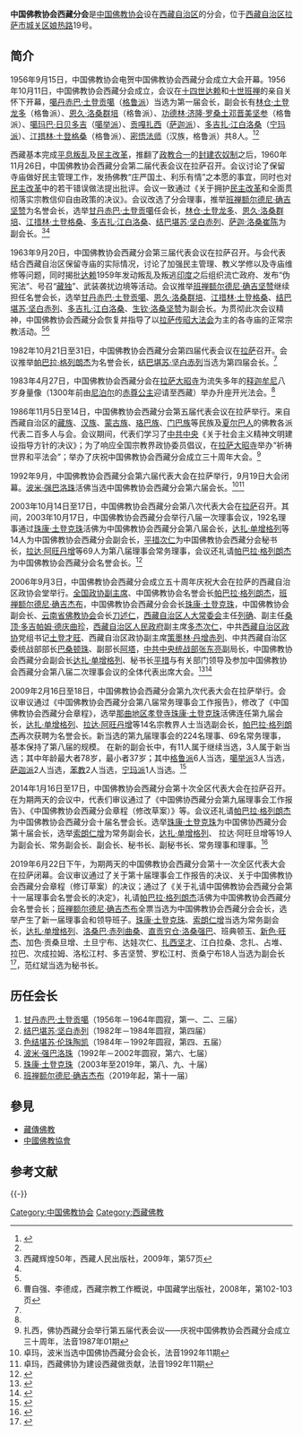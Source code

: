 {{佛教}}
'''中国佛教协会西藏分会'''是[[中国佛教协会|中国佛教协会]]设在[[西藏自治区|西藏自治区]]的分会，位于[[西藏自治区|西藏自治区]][[拉萨市|拉萨市]][[城关区_(拉萨市)|城关区]][[娘热路|娘热路]]19号。

==简介==
1956年9月15日，中国佛教协会电贺中国佛教协会西藏分会成立大会开幕。1956年10月11日，中国佛教协会西藏分会成立，会议在[[十四世达赖|十四世达赖]]和[[十世班禅|十世班禅]]的亲自关怀下开幕，[[甘丹赤巴·土登贡噶|噶丹赤巴·土登贡噶]]（[[格鲁派|格鲁派]]）当选为第一届会长，副会长有[[林仓·土登龙多|林仓·土登龙多]]（格鲁派）、[[恩久·洛桑群培|恩久·洛桑群培]]（格鲁派）、[[达察·罗桑土邓晋美坚参|功德林·济隆·罗桑土邓晋美坚参]]（格鲁派）、[[噶玛巴·让琼日必多吉|噶玛巴·日贝多吉]]（[[噶举派|噶举派]]）、[[贡嘎扎西|贡嘎扎西]]（[[萨迦派|萨迦派]]）、[[多吉扎·江白洛桑|多吉扎·江白洛桑]]（[[宁玛派|宁玛派]]）、[[江措林·土登格桑|江措林·土登格桑]]（格鲁派）、[[密悟法师|密悟法师]]（汉族，格鲁派）共8人。<ref name=zgfx>{{Cite web |url=http://www.chinabuddhism.com.cn/js/hb/2012-03-15/465.html |title=中国佛教协会大事年表，中国佛教协会，2012-03-15 |accessdate=2013-08-18 |archive-date=2018-10-04 |archive-url=https://web.archive.org/web/20181004001800/http://www.chinabuddhism.com.cn/js/hb/2012-03-15/465.html |dead-url=no }}</ref><ref name=cao/>

西藏基本完成[[1959年藏区骚乱|平息叛乱]]及[[西藏民主改革|民主改革]]，推翻了[[政教合一|政教合一]]的[[西藏农奴制度|封建农奴制]]之后，1960年11月26日，中国佛教协会西藏分会第二届代表会议在拉萨召开。会议讨论了保留寺庙做好民主管理工作，发扬佛教“庄严国土、利乐有情”之本愿的事宜，同时也对[[西藏民主改革|民主改革]]中的若干错误做法提出批评。会议一致通过《关于拥护[[西藏民主改革|民主改革]]和全面贯彻落实宗教信仰自由政策的决议》。会议改选了分会理事，推举[[班禅额尔德尼·确吉坚赞|班禅额尔德尼·确吉坚赞]]为名誉会长，选举[[甘丹赤巴·土登贡噶|甘丹赤巴·土登贡噶]]任会长，[[林仓·土登龙多|林仓·土登龙多]]、[[恩久·洛桑群培|恩久·洛桑群培]]、[[江措林·土登格桑|江措林·土登格桑]]、[[多吉扎·江白洛桑|多吉扎·江白洛桑]]、[[结巴堪苏·坚白赤列|结巴堪苏·坚白赤列]]、[[萨迦·洛桑崔陈|萨迦·洛桑崔陈]]为副会长。<ref name=hh>西藏辉煌50年，西藏人民出版社，2009年，第57页</ref><ref name=cao/>

1963年9月20日，中国佛教协会西藏分会第三届代表会议在拉萨召开。与会代表结合西藏自治区保留寺庙的实际情况，讨论了加强民主管理、教义学修以及寺庙维修等问题，同时揭批[[达赖|达赖]]1959年发动叛乱及叛逃[[印度|印度]]之后组织流亡政府、发布“伪宪法”、号召“[[藏独|藏独]]”、武装袭扰边境等活动。会议推举[[班禅额尔德尼·确吉坚赞|班禅额尔德尼·确吉坚赞]]继续担任名誉会长，选举[[甘丹赤巴·土登贡噶|甘丹赤巴·土登贡噶]]、[[恩久·洛桑群培|恩久·洛桑群培]]、[[江措林·土登格桑|江措林·土登格桑]]、[[结巴堪苏·坚白赤列|结巴堪苏·坚白赤列]]、[[多吉扎·江白洛桑|多吉扎·江白洛桑]]、[[生钦·洛桑坚赞|生钦·洛桑坚赞]]为副会长。为贯彻此次会议精神，中国佛教协会西藏分会恢复并指导了以[[拉萨|拉萨]][[传昭大法会|传昭大法会]]为主的各寺庙的正常宗教活动。<ref name=hh/><ref name=cao>曹自强、李德成，西藏宗教工作概说，中国藏学出版社，2008年，第102-103页</ref>

1982年10月21日至31日，中国佛教协会西藏分会第四届代表会议在[[拉萨|拉萨]]召开。会议推举[[帕巴拉·格列朗杰|帕巴拉·格列朗杰]]为名誉会长，[[结巴堪苏·坚白赤列|结巴堪苏·坚白赤列]]当选为第四届会长。<ref name=zgfx/>

1983年4月27日，中国佛教协会西藏分会在[[拉萨|拉萨]][[大昭寺|大昭寺]]为流失多年的[[释迦牟尼|释迦牟尼]]八岁身量像（1300年前由[[尼泊尔|尼泊尔]]的[[赤尊公主|赤尊公主]]迎请至西藏）举办升座开光法会。<ref name=zgfx/>

1986年11月5日至14日，中国佛教协会西藏分会第五届代表会议在拉萨举行。来自西藏自治区的[[藏族|藏族]]、[[汉族|汉族]]、[[蒙古族|蒙古族]]、[[珞巴族|珞巴族]]、[[门巴族|门巴族]]等民族及[[夏尔巴人|夏尔巴人]]的佛教各派代表二百多人与会。会议期间，代表们学习了[[中共中央|中共中央]]《关于社会主义精神文明建设指导方针的决议》；为了响应全国宗教界政协委员倡议，在[[拉萨|拉萨]][[大昭寺|大昭寺]]举办“祈祷世界和平法会”；举办了庆祝中国佛教协会西藏分会成立三十周年大会。<ref>扎西，佛协西藏分会举行第五届代表会议——庆祝中国佛教协会西藏分会成立三十周年，法音1987年01期</ref>

1992年9月，中国佛教协会西藏分会第六届代表大会在拉萨举行，9月19日大会闭幕。[[波米·强巴洛珠|波米·强巴洛珠]]活佛当选中国佛教协会西藏分会第六届会长。<ref>卓玛，波米当选中国佛协西藏分会会长，法音1992年11期</ref><ref>卓玛，西藏佛协为建设西藏做贡献，法音1992年11期</ref>

2003年10月14日至17日，中国佛教协会西藏分会第八次代表大会在[[拉萨|拉萨]]召开。其间，2003年10月17日，中国佛教协会西藏分会举行八届一次理事会议，192名理事通过[[珠康·土登克珠|珠康·土登克珠]]活佛为中国佛教协会西藏分会第八届会长，[[达扎·单增格列|达扎·单增格列]]等14人为中国佛教协会西藏分会副会长，[[平措次仁|平措次仁]]为中国佛教协会西藏分会秘书长，[[拉达·阿旺丹增|拉达·阿旺丹增]]等69人为第八届理事会常务理事，会议还礼请[[帕巴拉·格列朗杰|帕巴拉·格列朗杰]]为中国佛教协会西藏分会名誉会长。<ref>{{Cite web |url=http://www.chinabuddhism.com.cn/a/fayin/dharma/2k0311/g2k0311f13.htm |title=桑吉扎西，中国佛教协会西藏分会隆重举行第八次代表大会，法音2003年第11期 (总第231期)，第38页 |accessdate=2013-08-18 |archive-date=2020-11-05 |archive-url=https://web.archive.org/web/20201105090343/http://www.chinabuddhism.com.cn/a/fayin/dharma/2k0311/g2k0311f13.htm |dead-url=no }}</ref>

2006年9月3日，中国佛教协会西藏分会成立五十周年庆祝大会在拉萨的西藏自治区政协会堂举行。[[全国政协副主席|全国政协副主席]]、中国佛教协会名誉会长[[帕巴拉·格列朗杰|帕巴拉·格列朗杰]]，[[班禅额尔德尼·确吉杰布|班禅额尔德尼·确吉杰布]]，中国佛教协会西藏分会会长[[珠康·土登克珠|珠康·土登克珠]]，中国佛教协会副会长、[[云南省佛教协会|云南省佛教协会]]会长[[刀述仁|刀述仁]]，[[西藏自治区人大常委会|西藏自治区人大常委会]]主任[[列确|列确]]、副主任[[桑顶·多吉帕姆·德庆曲珍|桑顶·多吉帕姆·德庆曲珍]]，[[西藏自治区人民政府|西藏自治区人民政府]]副主席[[多杰次仁|多杰次仁]]，中共[[西藏自治区政协|西藏自治区政协]]党组书记[[土登才旺|土登才旺]]、西藏自治区政协副主席[[策墨林·丹增赤列|策墨林·丹增赤列]]、中共西藏自治区委统战部部长[[巴桑顿珠|巴桑顿珠]]、副部长[[阿塔|阿塔]]，[[中共中央统战部|中共中央统战部]][[张东亮|张东亮]]副局长，中国佛教协会西藏分会副会长[[达扎·单增格列|达扎·单增格列]]、秘书长[[平措|平措]]与有关部门领导及参加中国佛教协会西藏分会第八届二次理事会议的全体代表出席大会。<ref>{{Cite web |url=http://www.fjnet.com/jjdt/jjdtnr/200609/t20060911_38873.htm |title=中国佛教协会西藏分会隆重庆祝成立五十周年，佛教在线，2006年09月11日 |accessdate=2013年8月18日 |archive-date=2020年11月5日 |archive-url=https://web.archive.org/web/20201105062427/http://www.fjnet.com/jjdt/jjdtnr/200609/t20060911_38873.htm |dead-url=no }}</ref><ref>{{Cite web |url=http://www.chinabuddhism.com.cn/a/fjwh/2006.5/200605f15.htm |title=热烈庆祝中国佛教协会西藏分会成立50周年，佛教文化2006年第5期 |accessdate=2013-08-18 |archive-date=2016-03-04 |archive-url=https://web.archive.org/web/20160304095638/http://www.chinabuddhism.com.cn/a/fjwh/2006.5/200605f15.htm |dead-url=no }}</ref>

2009年2月16日至18日，中国佛教协会西藏分会第九次代表大会在拉萨举行。会议审议通过《中国佛教协会西藏分会第八届常务理事会工作报告》，修改了《中国佛教协会西藏分会章程》，选举[[那曲地区|那曲地区]][[孝登寺|孝登寺]][[珠康·土登克珠|珠康·土登克珠]]活佛连任第九届会长，[[达扎·单增格列|达扎·单增格列]]、[[拉达·阿旺丹增|拉达·阿旺丹增]]等14名宗教界人士当选副会长，[[帕巴拉·格列朗杰|帕巴拉·格列朗杰]]再次获聘为名誉会长。新当选的第九届理事会的224名理事、69名常务理事，基本保持了第八届的规模。 在新的副会长中，有11人属于继续当选，3人属于新当选；其中年龄最大者78岁，最小者37岁；其中[[格鲁派|格鲁派]]6人当选，[[噶举派|噶举派]]3人当选，[[萨迦派|萨迦派]]2人当选，[[苯教|苯教]]2人当选，[[宁玛派|宁玛派]]1人当选。<ref>{{Cite web |url=http://www.foyuan.net/article-746905-1.html |title=桑吉扎西，中国佛教协会西藏分会召开第九次代表大会，法音2009年03期 |accessdate=2013-08-18 |archive-date=2020-11-05 |archive-url=https://web.archive.org/web/20201105080613/http://www.foyuan.net/article-746905-1.html |dead-url=no }}</ref>

2014年1月16日至17日，中国佛教协会西藏分会第十次全区代表大会在拉萨召开。在为期两天的会议中，代表们审议通过了《中国佛协西藏分会第九届理事会工作报告》、《中国佛教协会西藏分会章程（修改草案）》等。会议还礼请[[帕巴拉·格列朗杰|帕巴拉·格列朗杰]]为中国佛教协会西藏分会十届名誉会长。选举[[珠康·土登克珠|珠康·土登克珠]]为中国佛协西藏分会第十届会长，选举[[索朗仁增|索朗仁增]]为常务副会长，[[达扎·单增格列|达扎·单增格列]]、 拉达·阿旺旦增等19人为副会长、常务副会长、副会长、秘书长、副秘书长、常务理事和理事。<ref>{{Cite web |url=https://www.cnki.com.cn/Article/CJFDTotal-FYZZ201402026.htm |title=中国佛教协会西藏分会第十次全区代表会议在拉萨召开 |accessdate=2021-10-31 |archive-date=2021-11-05 |archive-url=https://web.archive.org/web/20211105012503/https://www.cnki.com.cn/Article/CJFDTotal-FYZZ201402026.htm }}</ref>

2019年6月22日下午，为期两天的中国佛教协会西藏分会第十一次全区代表大会在拉萨闭幕。会议审议通过了关于第十届理事会工作报告的决议、关于中国佛教协会西藏分会章程（修订草案）的决议；通过了《关于礼请中国佛教协会西藏分会第十一届理事会名誉会长的决定》，礼请[[帕巴拉·格列朗杰|帕巴拉·格列朗杰]]活佛为中国佛教协会西藏分会名誉会长；[[班禅额尔德尼·确吉杰布|班禅额尔德尼·确吉杰布]]全票当选为中国佛教协会西藏分会会长，选举产生了新一届理事会和领导班子。[[珠康·土登克珠|珠康·土登克珠]]、[[索朗仁增|索朗仁增]]当选为常务副会长，[[达扎·单增格列|达扎·单增格列]]、[[洛桑巴·赤列曲桑|洛桑巴·赤列曲桑]]、[[直贡穷仓·洛桑强巴|直贡穷仓·洛桑强巴]]、班典顿玉、[[新色·旺杰|新色·旺杰]]、加色·贡桑旦增、土旦宁布、达娃次仁、[[扎西坚才|扎西坚才]]、江白拉桑、念扎、占堆、拉巴、次成拉姆、洛松江村、多吉坚赞、罗松江村、贡桑宁布18人当选为副会长<ref name="西藏佛教网">{{Cite web|title=领导简介|url=http://www.xztzb.gov.cn/fjw/ldjj/xzfhld/|work=西藏佛教网|archiveurl=https://web.archive.org/web/20211101230719/http://www.xztzb.gov.cn/fjw/ldjj/xzfhld/|archivedate=2021-10-24 }}</ref>，范红斌当选为秘书长。

== 历任会长 ==
# [[甘丹赤巴·土登贡噶|甘丹赤巴·土登贡噶]]（1956年－1964年圆寂，第一、二、三届）
# [[结巴堪苏·坚白赤列|结巴堪苏·坚白赤列]]（1982年－1984年圆寂，第四届）
# [[色结堪苏·伦珠陶凯|色结堪苏·伦珠陶凯]]（1984年－1992年圆寂，第四、五届）
# [[波米·强巴洛珠|波米·强巴洛珠]]（1992年－2002年圆寂，第六、七届）
# [[珠康·土登克珠|珠康·土登克珠]]（2003年至2019年，第八、九、十届）
# [[班禅额尔德尼·确吉杰布|班禅额尔德尼·确吉杰布]]（2019年起，第十一届）

==參見==
*[[藏傳佛教|藏傳佛教]]
*[[中國佛教協會|中國佛教協會]]

== 参考文献 ==
{{Reflist|2}}

{{-}}
{{拉萨地标}}

[[Category:中国佛教协会|Category:中国佛教协会]]
[[Category:西藏佛教|Category:西藏佛教]]